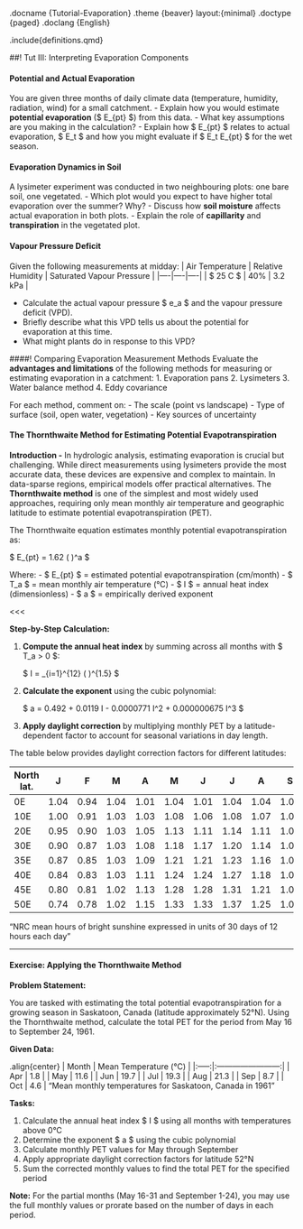 .docname {Tutorial-Evaporation}
.theme {beaver} layout:{minimal}
.doctype {paged}
.doclang {English}

.include{definitions.qmd}

##! Tut III: Interpreting Evaporation Components

#### Potential and Actual Evaporation
You are given three months of daily climate data (temperature, humidity, radiation, wind) for a small catchment.
- Explain how you would estimate **potential evaporation** ($ E_{pt} $) from this data.
- What key assumptions are you making in the calculation?
- Explain how $ E_{pt} $ relates to actual evaporation, $ E_t $ and how you might evaluate if $ E_t \approx E_{pt} $ for the wet season.

#### Evaporation Dynamics in Soil
A lysimeter experiment was conducted in two neighbouring plots: one bare soil, one vegetated.
- Which plot would you expect to have higher total evaporation over the summer? Why?
- Discuss how **soil moisture** affects actual evaporation in both plots.
- Explain the role of **capillarity** and **transpiration** in the vegetated plot.

#### Vapour Pressure Deficit
Given the following measurements at midday:
| Air Temperature | Relative Humidity | Saturated Vapour Pressure |
|----|----|----|
| $ 25 \degree C $ | 40% | 3.2 kPa |

- Calculate the actual vapour pressure $ e_a $ and the vapour pressure deficit (VPD).
- Briefly describe what this VPD tells us about the potential for evaporation at this time.
- What might plants do in response to this VPD?


####! Comparing Evaporation Measurement Methods
Evaluate the **advantages and limitations** of the following methods for measuring or estimating evaporation in a catchment:
1. Evaporation pans
2. Lysimeters
3. Water balance method
4. Eddy covariance

For each method, comment on:
- The scale (point vs landscape)
- Type of surface (soil, open water, vegetation)
- Key sources of uncertainty


#### The Thornthwaite Method for Estimating Potential Evapotranspiration
**Introduction -** In hydrologic analysis, estimating evaporation is crucial but challenging. While direct measurements using lysimeters provide the most accurate data, these devices are expensive and complex to maintain. In data-sparse regions, empirical models offer practical alternatives. The **Thornthwaite method** is one of the simplest and most widely used approaches, requiring only mean monthly air temperature and geographic latitude to estimate potential evapotranspiration (PET).

The Thornthwaite equation estimates monthly potential evapotranspiration as:

$ E_{pt} = 1.62 \left( \frac{10 T_a}{I} \right)^a $

Where:
- $ E_{pt} $ = estimated potential evapotranspiration (cm/month)
- $ T_a $ = mean monthly air temperature (°C)
- $ I $ = annual heat index (dimensionless)
- $ a $ = empirically derived exponent

<<<

**Step-by-Step Calculation:**

1. **Compute the annual heat index** by summing across all months with $ T_a > 0 $:

   $ I = \sum_{i=1}^{12} \left( \frac{T_{ai}}{5} \right)^{1.5} $

2. **Calculate the exponent** using the cubic polynomial:

   $ a = 0.492 + 0.0119 I - 0.0000771 I^2 + 0.000000675 I^3 $

3. **Apply daylight correction** by multiplying monthly PET by a latitude-dependent factor to account for seasonal variations in day length.

The table below provides daylight correction factors for different latitudes:

| North lat. | J    | F    | M    | A    | M    | J    | J    | A    | S    | O    | N    | D    |
|------------|------|------|------|------|------|------|------|------|------|------|------|------|
| 0E         | 1.04 | 0.94 | 1.04 | 1.01 | 1.04 | 1.01 | 1.04 | 1.04 | 1.01 | 1.04 | 1.01 | 1.04 |
| 10E        | 1.00 | 0.91 | 1.03 | 1.03 | 1.08 | 1.06 | 1.08 | 1.07 | 1.02 | 1.02 | 0.98 | 0.99 |
| 20E        | 0.95 | 0.90 | 1.03 | 1.05 | 1.13 | 1.11 | 1.14 | 1.11 | 1.02 | 1.00 | 0.93 | 0.94 |
| 30E        | 0.90 | 0.87 | 1.03 | 1.08 | 1.18 | 1.17 | 1.20 | 1.14 | 1.03 | 0.98 | 0.89 | 0.88 |
| 35E        | 0.87 | 0.85 | 1.03 | 1.09 | 1.21 | 1.21 | 1.23 | 1.16 | 1.03 | 0.97 | 0.86 | 0.85 |
| 40E        | 0.84 | 0.83 | 1.03 | 1.11 | 1.24 | 1.24 | 1.27 | 1.18 | 1.04 | 0.96 | 0.83 | 0.81 |
| 45E        | 0.80 | 0.81 | 1.02 | 1.13 | 1.28 | 1.28 | 1.31 | 1.21 | 1.04 | 0.94 | 0.79 | 0.75 |
| 50E        | 0.74 | 0.78 | 1.02 | 1.15 | 1.33 | 1.33 | 1.37 | 1.25 | 1.06 | 0.92 | 0.76 | 0.70 |
"NRC mean hours of bright sunshine expressed in units of 30 days of 12 hours each day"

---

#### Exercise: Applying the Thornthwaite Method

**Problem Statement:**

You are tasked with estimating the total potential evapotranspiration for a growing season in Saskatoon, Canada (latitude approximately 52°N). Using the Thornthwaite method, calculate the total PET for the period from May 16 to September 24, 1961.

**Given Data:**

.align{center}
    | Month | Mean Temperature (°C) |
    |:-----:|:------------------------:|
    | Apr   | 1.8                   |
    | May   | 11.6                  |
    | Jun   | 19.7                  |
    | Jul   | 19.3                  |
    | Aug   | 21.3                  |
    | Sep   | 8.7                   |
    | Oct   | 4.6                   |
    "Mean monthly temperatures for Saskatoon, Canada in 1961"

**Tasks:**

1. Calculate the annual heat index $ I $ using all months with temperatures above 0°C
2. Determine the exponent $ a $ using the cubic polynomial
3. Calculate monthly PET values for May through September
4. Apply appropriate daylight correction factors for latitude 52°N
5. Sum the corrected monthly values to find the total PET for the specified period

**Note:** For the partial months (May 16-31 and September 1-24), you may use the full monthly values or prorate based on the number of days in each period.